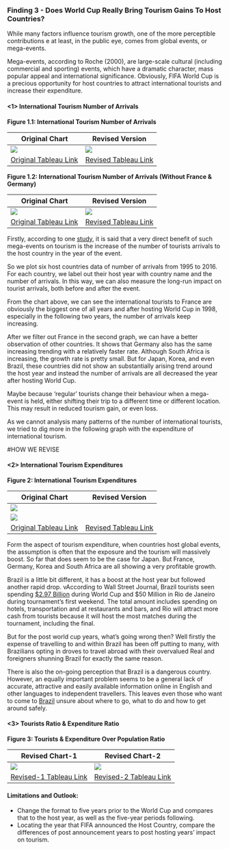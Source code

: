 
### Finding 3 - Does World Cup Really Bring Tourism Gains To Host Countries?

While many factors influence tourism growth, one of the more perceptible contributions e at least, in the public eye, comes from global events, or mega-events.

Mega-events, according to Roche (2000), are large-scale cultural (including commercial and sporting) events, which have a dramatic character, mass popular appeal and international significance. Obviously, FIFA World Cup is a precious opportunity for host countries to attract international tourists and increase their expenditure.

#### <1> International Tourism Number of Arrivals

**Figure 1.1:  International Tourism Number of Arrivals**

Original Chart | Revised Version 
-------------  | ------------- 
![](https://github.com/lpyuan/AddPics/blob/master/France_plus.png) | ![](https://github.com/lpyuan/AddPics/blob/master/Revised_Num_Arrivals.png)|
[Original Tableau Link](https://public.tableau.com/profile/lipin.yuan#!/vizhome/InternationalTourismNumofArrivals-1_1995-2016/Sheet1) | [Revised Tableau Link](https://public.tableau.com/profile/lipin.yuan#!/vizhome/InternationalTourismNumofArrivals_revised_1995-2016/Sheet1?publish=yes)|

**Figure 1.2:  International Tourism Number of Arrivals (Without France & Germany)**

Original Chart | Revised Version 
-------------  | ------------- 
![](https://github.com/lpyuan/AddPics/blob/master/Num_Arrivals.png)| ![](https://github.com/lpyuan/AddPics/blob/master/Revised_Num_2.png)|
[Original Tableau Link](https://public.tableau.com/profile/lipin.yuan#!/vizhome/InternationalTourismNumofArrivals1995-2016/Sheet1?publish=yes) | [Revised Tableau Link](https://public.tableau.com/profile/lipin.yuan#!/vizhome/InternationalTourismNumofArrivals_revised-2_1995-2016/Sheet1?publish=yes)|

Firstly, according to one [study](https://www.researchgate.net/publication/46443643_The_impact_of_mega-events_on_tourist_arrivals), it is said that a very direct benefit of such mega-events on tourism is the increase of the number of tourists arrivals to the host country in the year of the event. 

So we plot six host countries data of number of arrivals from 1995 to 2016.  For each country, we label out their host year with country name and the number of arrivals. In this way, we can also measure the long-run impact on tourist arrivals, both before and after the event.

From the chart above, we can see the international tourists to France are obviously the biggest one of all years and after hosting World Cup in 1998, especially in the following two years, the number of arrivals keep increasing. 

After we filter out France in the second graph, we can have a better observation of other countries. It shows that Germany also has the same increasing trending with a relatively faster rate. Although South Africa is increasing, the growth rate is pretty small. But for Japan, Korea, and even Brazil, these countries did not show an substantially arising trend around the host year and instead the number of arrivals are all decreased the year after hosting World Cup. 

Maybe because 'regular' tourists change their behaviour when a mega-event is held, either shifting their trip to a different time or different location. This may result in reduced tourism gain, or even loss.

As we cannot analysis many patterns of the number of international tourists, we tried to dig more in the following graph with the expenditure of international tourism.

#HOW WE REVISE

#### <2> International Tourism Expenditures

**Figure 2:  International Tourism Expenditures** 

Original Chart | Revised Version 
-------------  | ------------- 
![](https://github.com/gleamingMushroom/AddImage/blob/master/International%20tourism%20expenditures.jpg) |
![](https://github.com/lpyuan/AddPics/blob/master/TourismExpenditure.png)|
[Original Tableau Link](https://us-west-2b.online.tableau.com/#/site/yezhuli/views/Book1/Internationaltourismexpenditures?:iid=5) | [Revised Tableau Link](https://public.tableau.com/profile/lipin.yuan#!/vizhome/InternationalTourismExpenditure1995-2016_revised/Dashboard1?publish=yes)|

Form the aspect of tourism expenditure, when countries host global events, the assumption is often that the exposure and the tourism will massively boost. So far that does seem to be the case for Japan. But France, Germany, Korea and South Africa are all showing a very profitable growth.

Brazil is a little bit different, it has a boost at the host year but followed another rapid drop. vAccording to Wall Street Journal, Brazil tourists seen spending [$2.97 Billion](https://www.wsj.com/articles/brazil-tourists-seen-spending-2-97-billion-during-world-cup-1403010185) during World Cup and $50 Million in Rio de Janeiro during tournament's first weekend.  The total amount includes spending on hotels, transportation and at restaurants and bars, and Rio will attract more cash from tourists because it will host the most matches during the tournament, including the final. 

But for the post world cup years, what's going wrong then? Well firstly the expense of travelling to and within Brazil has been off putting to many, with Brazilians opting in droves to travel abroad with their overvalued Real and foreigners shunning Brazil for exactly the same reason. 

There is also the on-going perception that Brazil is a dangerous  country. However, an equally important problem seems to be a general lack of accurate, attractive and easily available information online in English and other  languages to independent travellers. This leaves even those who want to come to [Brazil](http://www.hiddenpousadasbrazil.com/brazil-blog/how-the-world-cup-might-still-support-a-sustainable-tourism-industry-in-brazil/) unsure about where to go, what to do and how to get around safely. 

#### <3> Tourists Ratio & Expenditure Ratio

**Figure 3:  Tourists & Expenditure Over Population Ratio** 

Revised Chart-1 | Revised Chart-2 
-------------  | ------------- 
![](https://github.com/lpyuan/AddPics/blob/master/Ratio_change.png) | ![](https://github.com/lpyuan/AddPics/blob/master/Ratio.png)|
[Revised-1 Tableau Link](https://public.tableau.com/profile/lipin.yuan#!/vizhome/HostCountryTouristExpenditureOverPopulationRatio/Sheet2?publish=yes) | [Revised-2 Tableau Link](https://public.tableau.com/profile/lipin.yuan#!/vizhome/HostCountryTouristExpenditureOverPopulationRatio_revised/Sheet1)|


#### Limitations and Outlook:

+ Change the format to five years prior to the World Cup and compares that to the host year, as well as the five-year periods following.
+ Locating the year that FIFA announced the Host Country, compare the differences of post announcement years to post hosting years' impact on tourism. 

